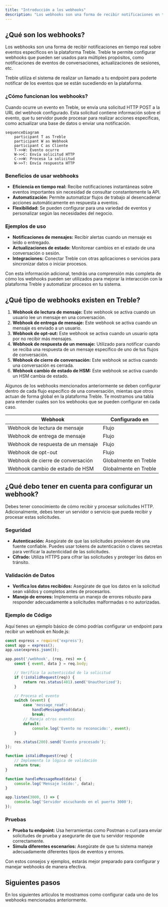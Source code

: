 ```yaml
---
title: "Introducción a los webhooks"
description: "Los webhooks son una forma de recibir notificaciones en tiempo real sobre eventos específicos en la plataforma Treble. Aprende a configurar y usar webhooks para recibir notificaciones en tiempo real en este artículo."
---
```


## ¿Qué son los webhooks?

Los webhooks son una forma de recibir notificaciones en tiempo real sobre eventos específicos en la plataforma Treble. Treble te permite configurar webhooks que pueden ser usados para múltiples propósitos, como notificaciones de eventos de conversaciones, actualizaciones de sesiones, etc.

Treble utiliza el sistema de realizar un llamado a tu endpoint para poderte notificar de los eventos que se están sucediendo en la plataforma.

### ¿Cómo funcionan los webhooks?

Cuando ocurre un evento en Treble, se envía una solicitud HTTP POST a la URL del webhook configurado. Esta solicitud contiene información sobre el evento, que tu servidor puede procesar para realizar acciones específicas, como actualizar una base de datos o enviar una notificación.

```mermaid
sequenceDiagram
    participant T as Treble
    participant W as Webhook
    participant C as Cliente
    T->>W: Evento ocurre
    W->>C: Envía solicitud HTTP
    C->>W: Procesa la solicitud
    W->>T: Envía respuesta HTTP
```

### Beneficios de usar webhooks

- **Eficiencia en tiempo real:** Recibe notificaciones instantáneas sobre eventos importantes sin necesidad de consultar constantemente la API.
- **Automatización:** Permite automatizar flujos de trabajo al desencadenar acciones automáticamente en respuesta a eventos.
- **Flexibilidad:** Se pueden configurar para una variedad de eventos y personalizar según las necesidades del negocio.

### Ejemplos de uso

- **Notificaciones de mensajes:** Recibir alertas cuando un mensaje es leído o entregado.
- **Actualizaciones de estado:** Monitorear cambios en el estado de una conversación o sesión.
- **Integraciones:** Conectar Treble con otras aplicaciones o servicios para sincronizar datos o iniciar procesos.

Con esta información adicional, tendrás una comprensión más completa de cómo los webhooks pueden ser utilizados para mejorar la interacción con la plataforma Treble y automatizar procesos en tu sistema.

## ¿Qué tipo de webhooks existen en Treble?

1. **Webhook de lectura de mensaje:** Este webhook se activa cuando un usuario lee un mensaje en una conversación.
2. **Webhook de entrega de mensaje:** Este webhook se activa cuando un mensaje es enviado a un usuario.
3. **Webhook de opt-out:** Este webhook se activa cuando un usuario opta por no recibir más mensajes.
4. **Webhook de respuesta de un mensaje:** Utilizado para notificar cuando se reciba una respuesta de un mensaje específico de uno de tus flujos de conversación.
5. **Webhook de cierre de conversación:** Este webhook se activa cuando una conversación es cerrada.
5. **Webhook cambio de estado de HSM:** Este webhook se activa cuando un HSM cambia de estado.

Algunos de los webhooks mencionados anteriormente se deben configurar dentro de cada flujo específico de una conversación, mientas que otros actuan de forma global en la plataforma Treble. Te mostramos una tabla para entender cuales son los webhooks que se pueden configurar en cada caso.

| Webhook | Configurado en |
| ------- | -------------- |
| Webhook de lectura de mensaje | Flujo |
| Webhook de entrega de mensaje | Flujo |
| Webhook de respuesta de un mensaje | Flujo |
| Webhook de opt-out | Flujo |
| Webhook de cierre de conversación | Globalmente en Treble |
| Webhook cambio de estado de HSM | Globalmente en Treble |

## ¿Qué debo tener en cuenta para configurar un webhook?

Debes tener conocimiento de cómo recibir y procesar solicitudes HTTP. Adicionalmente, debes tener un servidor o servicio que pueda recibir y procesar estas solicitudes.

### Seguridad

- **Autenticación:** Asegúrate de que las solicitudes provienen de una fuente confiable. Puedes usar tokens de autenticación o claves secretas para verificar la autenticidad de las solicitudes.
- **Cifrado:** Utiliza HTTPS para cifrar las solicitudes y proteger los datos en tránsito.

### Validación de Datos

- **Verifica los datos recibidos:** Asegúrate de que los datos en la solicitud sean válidos y completos antes de procesarlos.
- **Manejo de errores:** Implementa un manejo de errores robusto para responder adecuadamente a solicitudes malformadas o no autorizadas.

### Ejemplo de Código

Aquí tienes un ejemplo básico de cómo podrías configurar un endpoint para recibir un webhook en Node.js:

```javascript
const express = require('express');
const app = express();
app.use(express.json());

app.post('/webhook', (req, res) => {
    const { event, data } = req.body;

    // Verifica la autenticidad de la solicitud
    if (!isValidRequest(req)) {
        return res.status(401).send('Unauthorized');
    }

    // Procesa el evento
    switch (event) {
        case 'message_read':
            handleMessageRead(data);
            break;
        // Maneja otros eventos
        default:
            console.log('Evento no reconocido:', event);
    }

    res.status(200).send('Evento procesado');
});

function isValidRequest(req) {
    // Implementa la lógica de validación
    return true;
}

function handleMessageRead(data) {
    console.log('Mensaje leído:', data);
}

app.listen(3000, () => {
    console.log('Servidor escuchando en el puerto 3000');
});
```

### Pruebas

- **Prueba tu endpoint:** Usa herramientas como Postman o curl para enviar solicitudes de prueba y asegurarte de que tu servidor responde correctamente.
- **Simula diferentes escenarios:** Asegúrate de que tu sistema maneje adecuadamente diferentes tipos de eventos y errores.

Con estos consejos y ejemplos, estarás mejor preparado para configurar y manejar webhooks de manera efectiva.

## Siguientes pasos

En los siguientes artículos te mostramos como configurar cada uno de los webhooks mencionados anteriormente.
